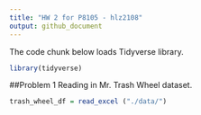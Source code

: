```yaml
---
title: "HW 2 for P8105 - hlz2108"
output: github_document
---
```


The code chunk below loads Tidyverse library.

```r
library(tidyverse)
```

##Problem 1
Reading in Mr. Trash Wheel dataset.

```r
trash_wheel_df = read_excel ("./data/")
```

